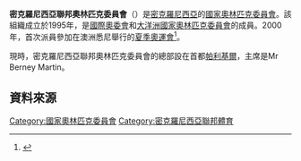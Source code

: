 {{Infobox National Olympic Committee
| title = 密克羅尼西亞聯邦奧林匹克委員會
| logo = 
| 國家或地區 = FSM
| 國家或地區編碼 = FSM
| 成立日期 = 1995年
| 加入國際奧委會 = 1997年
| 所屬成員 = [[大洋洲國家奧林匹克委員會|大洋洲國家奧林匹克委員會]]
| 總部 = [[密克羅尼西亞聯邦|密克羅尼西亞聯邦]][[帕利基爾|帕利基爾]]
| 會長 = Mr Berney Martin
| 秘書長 =
| 網頁 = [http://www.oceaniasport.com/fsm  官方網頁]
}}

'''密克羅尼西亞聯邦奧林匹克委員會'''（{{lang|en|Federated States of Micronesia National Olympic Committee}}）是[[密克羅尼西亞|密克羅尼西亞]]的[[國家奧林匹克委員會|國家奧林匹克委員會]]。該組織成立於1995年，是[[國際奧委會|國際奧委會]]和[[大洋洲國家奧林匹克委員會|大洋洲國家奧林匹克委員會]]的成員。2000年，首次派員參加在澳洲悉尼舉行的[[2000年夏季奧林匹克運動會|夏季奧運會]]<ref>{{Cite web |url=http://www.sports-reference.com/olympics/countries/FSM/ |title=Federated States of Micronesia |access-date=2014-03-05 |archive-url=https://web.archive.org/web/20090220003006/http://www.sports-reference.com/olympics/countries/FSM/ |archive-date=2009-02-20 |dead-url=yes }}</ref>。

現時，密克羅尼西亞聯邦奧林匹克委員會的總部設在首都[[帕利基爾|帕利基爾]]，主席是Mr Berney Martin。 

==資料來源==
{{reflist}}

{{大洋洲國家奧林匹克委員會}}

[[Category:國家奧林匹克委員會|Category:國家奧林匹克委員會]]
[[Category:密克羅尼西亞聯邦體育|Category:密克羅尼西亞聯邦體育]]